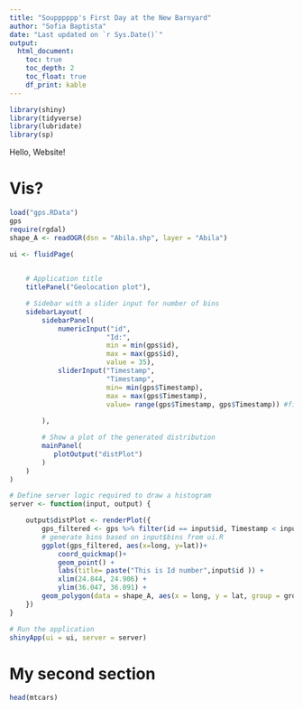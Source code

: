 ```yaml
---
title: "Soupppppp's First Day at the New Barnyard"
author: "Sofia Baptista"
date: "Last updated on `r Sys.Date()`"
output:
  html_document:
    toc: true
    toc_depth: 2
    toc_float: true
    df_print: kable
---
```


<!--
Comments in HTML are like this! 
-->

```r
library(shiny)
library(tidyverse)
library(lubridate)
library(sp)
```

Hello, Website!

# Vis?

```r
load("gps.RData")
gps
require(rgdal)
shape_A <- readOGR(dsn = "Abila.shp", layer = "Abila")

ui <- fluidPage(

    
    # Application title
    titlePanel("Geolocation plot"),

    # Sidebar with a slider input for number of bins 
    sidebarLayout(
        sidebarPanel(
            numericInput("id",
                        "Id:",
                        min = min(gps$id),
                        max = max(gps$id),
                        value = 35),
            sliderInput("Timestamp",
                        "Timestamp",
                        min= min(gps$Timestamp),
                        max = max(gps$Timestamp),
                        value= range(gps$Timestamp, gps$Timestamp)) #fix so lower bound is actually lower
            
        ),

        # Show a plot of the generated distribution
        mainPanel(
           plotOutput("distPlot")
        )
    )
)

# Define server logic required to draw a histogram
server <- function(input, output) {

    output$distPlot <- renderPlot({
        gps_filtered <- gps %>% filter(id == input$id, Timestamp < input$Timestamp)
        # generate bins based on input$bins from ui.R
        ggplot(gps_filtered, aes(x=long, y=lat))+
            coord_quickmap()+
            geom_point() +
            labs(title= paste("This is Id number",input$id )) +
            xlim(24.844, 24.906) +
            ylim(36.047, 36.091) +
        geom_polygon(data = shape_A, aes(x = long, y = lat, group = group), colour = "black", fill = NA)
    })
}

# Run the application 
shinyApp(ui = ui, server = server)
```


# My second section

```r
head(mtcars)
```
